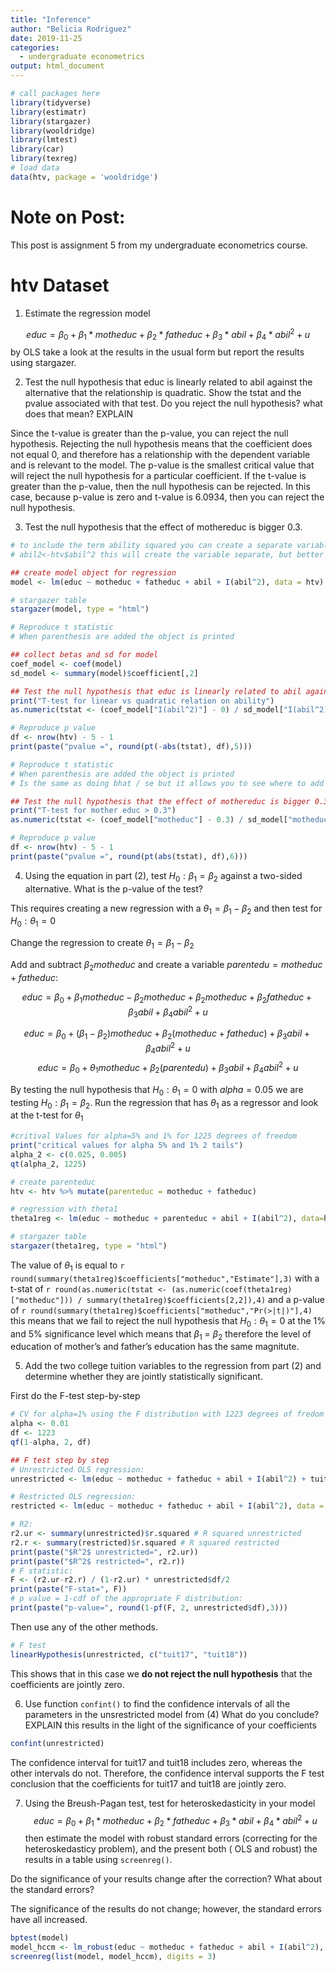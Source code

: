 ```yaml
---
title: "Inference"
author: "Belicia Rodriguez"
date: 2019-11-25
categories:
  - undergraduate econometrics
output: html_document
---
```

```r
# call packages here
library(tidyverse)
library(estimatr)
library(stargazer)
library(wooldridge)
library(lmtest)
library(car)
library(texreg)
# load data
data(htv, package = 'wooldridge')
```

# Note on Post:

This post is assignment 5 from my undergraduate econometrics course.

# htv Dataset

1. Estimate the regression model

$$ educ = \beta_0 + \beta_1 *motheduc + \beta_2 *fatheduc + \beta_3 *abil + \beta_4 *abil^2 + u$$
by OLS take a look at the results in the usual form but report the results using stargazer. 

2. Test the null hypothesis that educ is linearly related to abil against the alternative that the relationship is quadratic. Show the tstat and the pvalue associated with that test. Do you reject the null hypothesis? what does that mean? EXPLAIN

Since the t-value is greater than the p-value, you can reject the null hypothesis. Rejecting the null hypothesis means that the coefficient does not equal 0, and therefore has a relationship with the dependent variable and is relevant to the model. The p-value is the smallest critical value that will reject the null hypothesis for a particular coefficient. If the t-value is greater than the p-value, then the null hypothesis can be rejected. In this case, because p-value is zero and t-value is 6.0934, then you can reject the null hypothesis.

3. Test the null hypothesis that the effect of mothereduc is bigger 0.3. 

```r
# to include the term ability squared you can create a separate variable or even aesier use the I(function) in the lm command to add the term
# abil2<-htv$abil^2 this will create the variable separate, but better to use I(abil^2)

## create model object for regression
model <- lm(educ ~ motheduc + fatheduc + abil + I(abil^2), data = htv)

# stargazer table
stargazer(model, type = "html")

```


```r
# Reproduce t statistic
# When parenthesis are added the object is printed

## collect betas and sd for model
coef_model <- coef(model)
sd_model <- summary(model)$coefficient[,2]

## Test the null hypothesis that educ is linearly related to abil against the alternative that the relationship is quadratic
print("T-test for linear vs quadratic relation on ability")
as.numeric(tstat <- (coef_model["I(abil^2)"] - 0) / sd_model["I(abil^2)"])

# Reproduce p value
df <- nrow(htv) - 5 - 1
print(paste("pvalue =", round(pt(-abs(tstat), df),5)))

# Reproduce t statistic
# When parenthesis are added the object is printed
# Is the same as doing bhat / se but it allows you to see where to add the value if different than zero 

## Test the null hypothesis that the effect of mothereduc is bigger 0.3.
print("T-test for mother educ > 0.3")
as.numeric(tstat <- (coef_model["motheduc"] - 0.3) / sd_model["motheduc"])

# Reproduce p value
df <- nrow(htv) - 5 - 1
print(paste("pvalue =", round(pt(abs(tstat), df),6)))

```

4. Using the equation in part (2), test $H_0: \beta_1=\beta_2$ against a two-sided alternative. What is the p-value of the test? 

This requires creating a new regression with a $\theta_1=\beta_1-\beta_2$ and then test for $H_0: \theta_1=0$

Change the regression to create $\theta_1=\beta_1-\beta_2$ 

Add and subtract $\beta_2 motheduc$ and create a variable $parentedu=motheduc+fatheduc$:

$$ educ = \beta_0 + \beta_1 motheduc - \beta_2 motheduc + \beta_2 motheduc+ \beta_2 fatheduc + \beta_3 abil + \beta_4 abil^2 + u$$

$$ educ = \beta_0 + (\beta_1 - \beta_2)   motheduc + \beta_2  (motheduc+fatheduc) + \beta_3 abil + \beta_4 abil^2 + u$$
$$ educ = \beta_0 + \theta_1   motheduc + \beta_2  (parentedu) + \beta_3 abil + \beta_4 abil^2 + u$$

By testing the null hypothesis that $H_0:\theta_1=0$ with $alpha=0.05$ we are testing $H_0: \beta_1=\beta_2$. Run the regression that has $\theta_1$ as a regressor and look at the t-test for $\theta_1$

```r
#critival Values for alpha=5% and 1% for 1225 degrees of freedom 
print("critical values for alpha 5% and 1% 2 tails")
alpha_2 <- c(0.025, 0.005)
qt(alpha_2, 1225)

# create parenteduc
htv <- htv %>% mutate(parenteduc = motheduc + fatheduc)

# regression with theta1
theta1reg <- lm(educ ~ motheduc + parenteduc + abil + I(abil^2), data=htv)

```

```r
# stargazer table
stargazer(theta1reg, type = "html")
```

The value of $\theta_1$ is equal to `r round(summary(theta1reg)$coefficients["motheduc","Estimate"],3) ` with a t-stat of `r round(as.numeric(tstat <- (as.numeric(coef(theta1reg)["motheduc"])) / summary(theta1reg)$coefficients[2,2]),4) ` and a p-value of `r round(summary(theta1reg)$coefficients["motheduc","Pr(>|t|)"],4) ` this means that we fail to reject the null hypothesis that  $H_0:\theta_1=0$ at the 1% and 5% significance level which means that $\beta_1$ = $\beta_2$ therefore the level of education of mother's and father's education has the same magnitute.


5. Add the two college tuition variables to the regression from part (2) and determine whether they are jointly statistically significant. 

First do the F-test step-by-step

```r
# CV for alpha=1% using the F distribution with 1223 degrees of fredom d.f. :
alpha <- 0.01
df <- 1223
qf(1-alpha, 2, df)

## F test step by step
# Unrestricted OLS regression:  
unrestricted <- lm(educ ~ motheduc + fatheduc + abil + I(abil^2) + tuit17 + tuit18, data = htv)

# Restricted OLS regression:
restricted <- lm(educ ~ motheduc + fatheduc + abil + I(abil^2), data = htv)

# R2:
r2.ur <- summary(unrestricted)$r.squared # R squared unrestricted
r2.r <- summary(restricted)$r.squared # R squared restricted 
print(paste("$R^2$ unrestricted=", r2.ur))
print(paste("$R^2$ restricted=", r2.r))
# F statistic:
F <- (r2.ur-r2.r) / (1-r2.ur) * unrestricted$df/2
print(paste("F-stat=", F))
# p value = 1-cdf of the appropriate F distribution:
print(paste("p-value=", round(1-pf(F, 2, unrestricted$df),3)))
```

Then use any of the other methods.

```r
# F test 
linearHypothesis(unrestricted, c("tuit17", "tuit18"))

```

This shows that in this case we **do not reject the null hypothesis** that the coefficients are jointly zero. 

6. Use function `confint()` to find the confidence intervals of all the parameters in the unsrestricted model from (4) What do you conclude? EXPLAIN this results in the light of the significance of your coefficients

```r
confint(unrestricted)
```

The confidence interval for tuit17 and tuit18 includes zero, whereas the other intervals do not. Therefore, the confidence interval supports the F test conclusion that the coefficients for tuit17 and tuit18 are jointly zero.


7. Using the Breush-Pagan test, test for heteroskedasticity in your model  
$$ educ = \beta_0 + \beta_1 *motheduc + \beta_2 *fatheduc + \beta_3 *abil + \beta_4 *abil^2 + u$$ 
then estimate the model with robust standard errors (correcting for the heteroskedasticy problem), and the present both ( OLS and robust) the results in a table using `screenreg()`. 

Do the significance of your results change after the correction? What about the standard errors?

The significance of the results do not change; however, the standard errors have all increased.

```r
bptest(model)
model_hccm <- lm_robust(educ ~ motheduc + fatheduc + abil + I(abil^2), data = htv) %>% extract.lm_robust(include.ci = FALSE)
screenreg(list(model, model_hccm), digits = 3)
```

